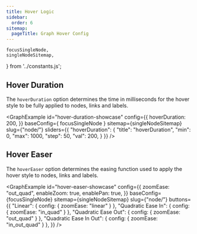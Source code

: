 ```yaml
---
title: Hover Logic
sidebar:
  order: 6
sitemap:
  pageTitle: Graph Hover Config
---
```


	focusSingleNode,
	singleNodeSitemap,
} from '../constants.js';


## Hover Duration

The `hoverDuration` option determines the time in milliseconds for the hover style to be fully applied to nodes, links and labels.

<GraphExample id="hover-duration-showcase" config={{
	hoverDuration: 200,
}} baseConfig={ focusSingleNode } sitemap={singleNodeSitemap} slug={"node/"}
	sliders={{
		"hoverDuration": {
			"title": "hoverDuration",
			"min": 0,
			"max": 1000,
			"step": 50,
			"val": 200,
		}
	}}
/>


## Hover Easer

The `hoverEaser` option determines the easing function used to apply the hover style to nodes, links and labels.

<GraphExample id="hover-easer-showcase" config={{
	zoomEase: "out_quad",
	enableZoom: true,
	enablePan: true,
}} baseConfig={focusSingleNode} sitemap={singleNodeSitemap} slug={"node/"}
  buttons={{
	  "Linear": { config: { zoomEase: "linear" } },
	  "Quadratic Ease In": { config: { zoomEase: "in_quad" } },
	  "Quadratic Ease Out": { config: { zoomEase: "out_quad" } },
	  "Quadratic Ease In Out": { config: { zoomEase: "in_out_quad" } },
  }}
/>

